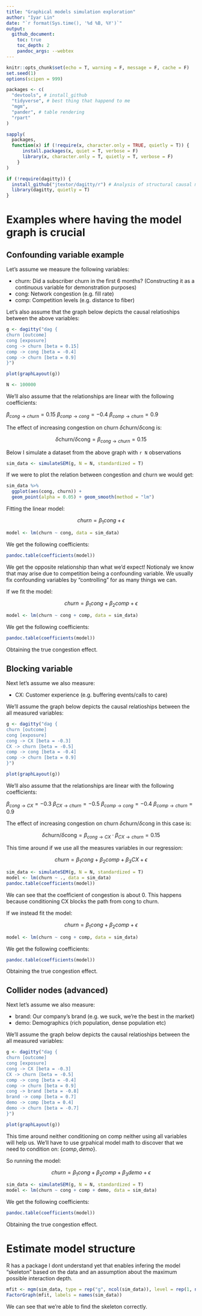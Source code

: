 ```yaml
---
title: "Graphical models simulation exploration"
author: "Iyar Lin"
date: "`r format(Sys.time(), '%d %B, %Y')`"
output:
  github_document:
    toc: true
    toc_depth: 2
    pandoc_args: --webtex
---
```


```r
knitr::opts_chunk$set(echo = T, warning = F, message = F, cache = F)
set.seed(1)
options(scipen = 999)

packages <- c(
  "devtools", # install_github
  "tidyverse", # best thing that happend to me
  "mgm",
  "pander", # table rendering
  "rpart"
)

sapply(
  packages,
  function(x) if (!require(x, character.only = TRUE, quietly = T)) {
      install.packages(x, quiet = T, verbose = F)
      library(x, character.only = T, quietly = T, verbose = F)
    }
)

if (!require(dagitty)) {
  install_github("jtextor/dagitty/r") # Analysis of structural causal models
  library(dagitty, quietly = T)
}
```

# Examples where having the model graph is crucial  
## Confounding variable example

Let's assume we measure the following variables:

* churn: Did a subscriber churn in the first 6 months? (Constructing it as a continuous variable for demonstration purposes)  
* cong: Network congestion (e.g. fill rate)  
* comp: Competition levels (e.g. distance to fiber)  

Let's also assume that the graph below depicts the causal relatioships between the above variables:

```r
g <- dagitty("dag {
churn [outcome]
cong [exposure]
cong -> churn [beta = 0.15]
comp -> cong [beta = -0.4]
comp -> churn [beta = 0.9]
}")

plot(graphLayout(g))

N <- 100000
```

We'll also assume that the relationships are linear with the following coefficients:

$\beta_{cong\rightarrow churn} = 0.15$
$\beta_{comp\rightarrow cong} = -0.4$
$\beta_{comp\rightarrow churn} = 0.9$

The effect of increasing congestion on churn $\delta \text{churn} / \delta \text{cong}$ is:

$$\delta \text{churn} / \delta \text{cong} = \beta_{cong\rightarrow churn} = 0.15$$

Below I simulate a dataset from the above graph with `r N` observations

```r
sim_data <- simulateSEM(g, N = N, standardized = T)
```

If we were to plot the relation between congestion and churn we would get:

```r
sim_data %>%
  ggplot(aes(cong, churn)) +
  geom_point(alpha = 0.05) + geom_smooth(method = "lm")
```

Fitting the linear model:

$$churn = \beta_1cong + \epsilon$$

```r
model <- lm(churn ~ cong, data = sim_data)
```

We get the following coefficients:

```r
pandoc.table(coefficients(model))
```

We get the opposite relationship than what we'd expect!
Notionaly we know that may arise due to competition being a confounding variable. We usually fix confounding variables by "controlling" for as many things we can.

If we fit the model:

$$churn = \beta_1cong + \beta_2comp + \epsilon$$

```r
model <- lm(churn ~ cong + comp, data = sim_data)
```

We get the following coefficients:

```r
pandoc.table(coefficients(model))
```

Obtaining the true congestion effect.

## Blocking variable

Next let's assume we also measure:  

* CX: Customer experience (e.g. buffering events/calls to care)  


We'll assume the graph below depicts the causal relatioships between the all measured variables:

```r
g <- dagitty("dag {
churn [outcome]
cong [exposure]
cong -> CX [beta = -0.3]
CX -> churn [beta = -0.5]
comp -> cong [beta = -0.4]
comp -> churn [beta = 0.9]
}")

plot(graphLayout(g))
```

We'll also assume that the relationships are linear with the following coefficients:

$\beta_{cong\rightarrow CX} = -0.3$
$\beta_{CX\rightarrow churn} = -0.5$
$\beta_{comp\rightarrow cong} = -0.4$
$\beta_{comp\rightarrow churn} = 0.9$

The effect of increasing congestion on churn $\delta \text{churn} / \delta \text{cong}$ in this case is:

$$\delta \text{churn} / \delta \text{cong} = \beta_{cong\rightarrow CX} \cdot \beta_{CX\rightarrow churn} = 0.15$$

This time around if we use all the measures variables in our regression: 

$$churn = \beta_1cong + \beta_2comp + \beta_3CX + \epsilon$$
```r
sim_data <- simulateSEM(g, N = N, standardized = T)
model <- lm(churn ~ ., data = sim_data)
pandoc.table(coefficients(model))
```

We can see that the coefficient of congestion is about 0. This happens because conditioning CX blocks the path from cong to churn.

If we instead fit the model:

$$churn = \beta_1cong + \beta_2comp + \epsilon$$

```r
model <- lm(churn ~ cong + comp, data = sim_data)
```
We get the following coefficients:

```r
pandoc.table(coefficients(model))
```
Obtaining the true congestion effect.

## Collider nodes (advanced)

Next let's assume we also measure:  

* brand: Our company's brand (e.g. we suck, we're the best in the market)  
* demo: Demographics (rich population, dense population etc)  

We'll assume the graph below depicts the causal relatioships between the all measured variables:

```r
g <- dagitty("dag {
churn [outcome]
cong [exposure]
cong -> CX [beta = -0.3]
CX -> churn [beta = -0.5]
comp -> cong [beta = -0.4]
comp -> churn [beta = 0.9]
cong -> brand [beta = -0.8]
brand -> comp [beta = 0.7]
demo -> comp [beta = 0.4]
demo -> churn [beta = -0.7]
}")

plot(graphLayout(g))
```

This time around neither conditioning on comp neither using all variables will help us. We'll have to use grpahical model math to discover that we need to condition on: $\{comp, demo\}$.

So running the model:

$$churn = \beta_1cong + \beta_2comp + \beta_3 demo + \epsilon$$

```r
sim_data <- simulateSEM(g, N = N, standardized = T)
model <- lm(churn ~ cong + comp + demo, data = sim_data)
```
We get the following coefficients:

```r
pandoc.table(coefficients(model))
```

Obtaining the true congestion effect.


# Estimate model structure

R has a package I dont understand yet that enables infering the model "skeleton" based on the data and an assumption about the maximum possible interaction depth. 

```r
mfit <- mgm(sim_data, type = rep("g", ncol(sim_data)), level = rep(1, ncol(sim_data)), k = 3, verbatim = T)
FactorGraph(mfit, labels = names(sim_data))
```

We can see that we're able to find the skeleton correctly.

